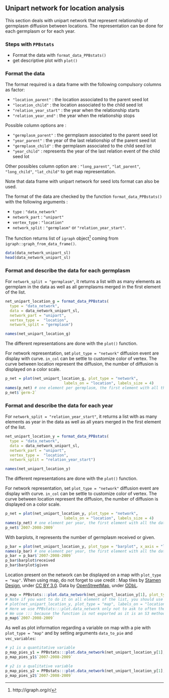 ## Unipart network for location analysis

This section deals with unipart network that represent relationship of germplasm diffusion between locations.
The representation can be done for each germplasm or for each year.

### Steps with `PPBstats`

- Format the data with `format_data_PPBstats()`
- get descriptive plot with `plot()`

### Format the data
The format required is a data frame with the following compulsory columns as factor:

- `"location_parent"` : the location associated to the parent seed lot
- `"location_child"` : the location associated to the child seed lot
- `"relation_year_start"` : the year when the relationship starts
- `"relation_year_end"` : the year when the relationship stops

Possible column options are : 

- `"germplasm_parent"` : the germplasm associated to the parent seed lot
- `"year_parent"` : the year of the last relationship of the parent seed lot
- `"germplasm_child"` : the germplasm associated to the child seed lot
- `"year_child"` : represents the year of the last relation event of the child seed lot

Other possibles column option are : `"long_parent"`, `"lat_parent"`, `"long_child"`, `"lat_child"` to get map representation.

Note that data frame with unipart network for seed lots format can also be used.

The format of the data are checked by the function `format_data_PPBstats()` with the following arguments :

- `type` : `"data_network"`
- `network_part` : `"unipart"` 
- `vertex_type` : `"location"`
- `network_split` : `"germplasm"` or `"relation_year_start"`.

The function returns list of `igraph` object^[http://igraph.org/r/] coming from `igraph::graph_from_data_frame()`.

```r
data(data_network_unipart_sl)
head(data_network_unipart_sl)
```

### Format and describe the data for each germplasm

For `network_split = "germplasm"`, it returns a list with as many elements as germplam in the data
as well as all germplasms merged in the first element of the list.

```r
net_unipart_location_g = format_data_PPBstats(
  type = "data_network",
  data = data_network_unipart_sl, 
  network_part = "unipart", 
  vertex_type =  "location",
  network_split = "germplasm")

names(net_unipart_location_g)
```

The different representations are done with the `plot()` function.

For network representation, set `plot_type = "network"` diffusion event are display with curve.
`in_col` can be settle to customize color of vertex.
The curve between location represent the diffusion, the number of diffusion is displayed on a color scale.

```r
p_net = plot(net_unipart_location_g, plot_type = "network", 
                          labels_on = "location", labels_size = 4)
names(p_net) # one element per germplasm, the first element with all the data
p_net$`germ-2`
```



### Format and describe the data for each year

For `network_split = "relation_year_start"`, it returns a list with as many elements as year in the data
as well as all years merged in the first element of the list.

```r
net_unipart_location_y = format_data_PPBstats(
  type = "data_network",
  data = data_network_unipart_sl,
  network_part = "unipart", 
  vertex_type =  "location",
  network_split = "relation_year_start")

names(net_unipart_location_y)
```

The different representations are done with the `plot()` function.

For network representation, set `plot_type = "network"` diffusion event are display with curve.
`in_col` can be settle to customize color of vertex.
The curve between location represent the diffusion, the number of diffusion is displayed on a color scale.


```r
p_net = plot(net_unipart_location_y, plot_type = "network", 
                          labels_on = "location", labels_size = 4)
names(p_net) # one element per year, the first element with all the data
p_net$`2007-2008-2009`
```

With barplots, it represents the number of germplasm received or given.
```r
p_bar = plot(net_unipart_location_y, plot_type = "barplot", x_axis = "location", in_col = "germplasm")
names(p_bar) # one element per year, the first element with all the data
p_bar = p_bar$`2007-2008-2009`
p_bar$barplot$received
p_bar$barplot$given
```

Location present on the network can be displayed on a map with `plot_type = "map"`.
When using map, do not forget to use credit :
Map tiles by [Stamen Design](http://stamen.com), 
under [CC BY 3.0](http://creativecommons.org/licenses/by/3.0). 
Data by [OpenStreetMap](http://openstreetmap.org), 
under [ODbL](http://www.openstreetmap.org/copyright).


```r
p_map = PPBstats:::plot.data_network(net_unipart_location_y[1], plot_type = "map", labels_on = "location")
# Note if you want to do it on all element of the list, you should use 
# plot(net_unipart_location_y, plot_type = "map", labels_on = "location")
# Here we use PPBstats:::plot.data_network only not to ask to often the map server that may bug if there are too many query
# We use ::: because the function is not exported as it is an S3 method
p_map$`2007-2008-2009`
```

As well as plot information regarding a variable on map with a pie with `plot_type = "map"` and by setting arguments `data_to_pie` and `vec_variables`:

```r
# y1 is a quantitative variable
p_map_pies_y1 = PPBstats:::plot.data_network(net_unipart_location_y[1], data_to_pie, plot_type = "map", vec_variables = "y1")
p_map_pies_y1$`2007-2008-2009`
```

```r
# y2 is a qualitative variable
p_map_pies_y2 = PPBstats:::plot.data_network(net_unipart_location_y[1], data_to_pie, plot_type = "map", vec_variables = "y2")
p_map_pies_y2$`2007-2008-2009`
```

